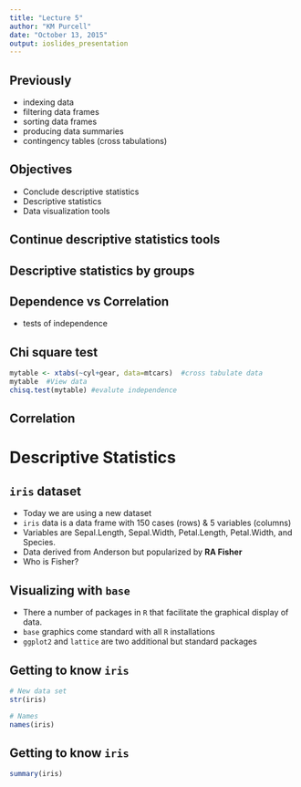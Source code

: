 ```yaml
---
title: "Lecture 5"
author: "KM Purcell"
date: "October 13, 2015"
output: ioslides_presentation
---
```


## Previously
- indexing data
- filtering data frames
- sorting data frames
- producing data summaries
- contingency tables (cross tabulations)

## Objectives
- Conclude descriptive statistics
- Descriptive statistics
- Data visualization tools

## Continue descriptive statistics tools

## Descriptive statistics by groups

## Dependence vs Correlation
- tests of independence


## Chi square test

```r
mytable <- xtabs(~cyl+gear, data=mtcars)  #cross tabulate data
mytable  #View data
chisq.test(mytable) #evalute independence
```



## Correlation



# Descriptive Statistics




## `iris` dataset

- Today we are using a new dataset
- `iris` data is a data frame with 150 cases (rows) & 5 variables (columns) 
- Variables are Sepal.Length, Sepal.Width, Petal.Length, Petal.Width, and Species.
- Data derived from Anderson but popularized by **RA Fisher**
- Who is Fisher?

## Visualizing with `base`

- There a number of packages in `R` that facilitate the graphical display of data.
- `base` graphics come standard with all `R` installations
- `ggplot2` and `lattice` are two additional but standard packages

## Getting to know `iris`
```r
# New data set 
str(iris)

# Names
names(iris)
```

## Getting to know `iris`

```r
summary(iris)
```




